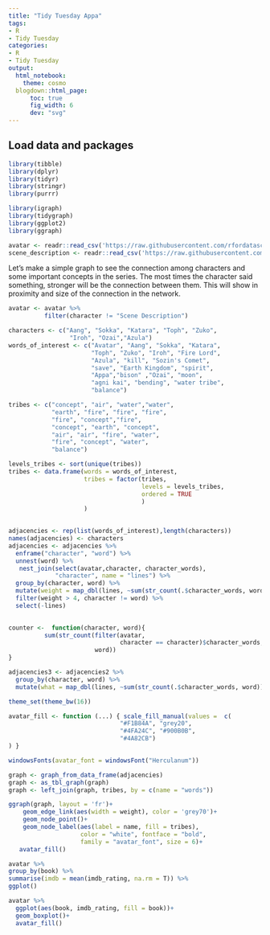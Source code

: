 ```yaml
---
title: "Tidy Tuesday Appa"
tags: 
- R
- Tidy Tuesday
categories:
- R
- Tidy Tuesday
output: 
  html_notebook:
    theme: cosmo
  blogdown::html_page:
      toc: true
      fig_width: 6
      dev: "svg"
---
```



## Load data and packages
```r
library(tibble)
library(dplyr)
library(tidyr)
library(stringr)
library(purrr)

library(igraph)
library(tidygraph)
library(ggplot2)
library(ggraph)

avatar <- readr::read_csv('https://raw.githubusercontent.com/rfordatascience/tidytuesday/master/data/2020/2020-08-11/avatar.csv')
scene_description <- readr::read_csv('https://raw.githubusercontent.com/rfordatascience/tidytuesday/master/data/2020/2020-08-11/scene_description.csv')
```

Let's make a simple graph to see the connection among characters and some important concepts in the series. The most times the character said something, stronger will be the connection between them. This will show in proximity and size of the connection in the network.

```r
avatar <- avatar %>% 
          filter(character != "Scene Description")
```

```r
characters <- c("Aang", "Sokka", "Katara", "Toph", "Zuko",
                 "Iroh", "Ozai","Azula")
words_of_interest <- c("Avatar", "Aang", "Sokka", "Katara", 
                       "Toph", "Zuko", "Iroh", "Fire Lord",
                       "Azula", "kill", "Sozin's Comet", 
                       "save", "Earth Kingdom", "spirit",
                       "Appa","bison" ,"Ozai", "moon",
                       "agni kai", "bending", "water tribe",
                       "balance")

tribes <- c("concept", "air", "water","water",
            "earth", "fire", "fire", "fire",
            "fire", "concept","fire",
            "concept", "earth", "concept",
            "air", "air", "fire", "water",
            "fire", "concept", "water",
            "balance")

levels_tribes <- sort(unique(tribes))
tribes <- data.frame(words = words_of_interest, 
                     tribes = factor(tribes,
                                     levels = levels_tribes,
                                     ordered = TRUE
                                     )
                     )
  

adjacencies <- rep(list(words_of_interest),length(characters))
names(adjacencies) <- characters
adjacencies <- adjacencies %>% 
  enframe("character", "word") %>% 
  unnest(word) %>% 
   nest_join(select(avatar,character, character_words),
             "character", name = "lines") %>% 
  group_by(character, word) %>% 
  mutate(weight = map_dbl(lines, ~sum(str_count(.$character_words, word)))) %>% 
  filter(weight > 4, character != word) %>% 
  select(-lines)
  

counter <-  function(character, word){
          sum(str_count(filter(avatar,
                               character == character)$character_words,
                        word))
}

adjacencies3 <- adjacencies2 %>% 
  group_by(character, word) %>% 
  mutate(what = map_dbl(lines, ~sum(str_count(.$character_words, word))))
```

```r
theme_set(theme_bw(16))

avatar_fill <- function (...) { scale_fill_manual(values =  c(
                               "#F1B84A", "grey20", 
                               "#4FA24C", "#900B0B",
                               "#4A82CB")
) }

windowsFonts(avatar_font = windowsFont("Herculanum"))

graph <- graph_from_data_frame(adjacencies)
graph <- as_tbl_graph(graph)
graph <- left_join(graph, tribes, by = c(name = "words"))

ggraph(graph, layout = 'fr')+
    geom_edge_link(aes(width = weight), color = 'grey70')+
    geom_node_point()+
    geom_node_label(aes(label = name, fill = tribes),
                    color = "white", fontface = "bold",
                    family = "avatar_font", size = 6)+
   avatar_fill()
```

```r
avatar %>%
group_by(book) %>%
summarise(imdb = mean(imdb_rating, na.rm = T)) %>% 
ggplot()

avatar %>% 
  ggplot(aes(book, imdb_rating, fill = book))+
  geom_boxplot()+
  avatar_fill()
```

